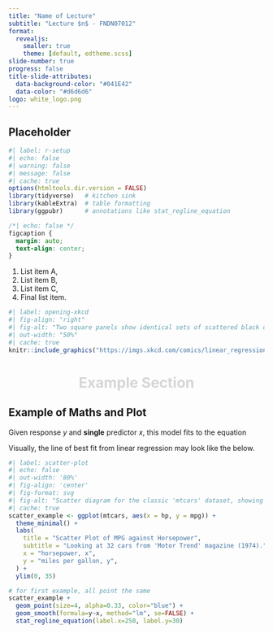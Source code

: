 ```yaml
---
title: "Name of Lecture"
subtitle: "Lecture $n$ - FNDN07012"
format:
  revealjs:
    smaller: true
    theme: [default, edtheme.scss]
slide-number: true
progress: false
title-slide-attributes:
  data-background-color: "#041E42"
  data-color: "#d6d6d6"
logo: white_logo.png
---
```


## Placeholder

```r
#| label: r-setup
#| echo: false
#| warning: false
#| message: false
#| cache: true
options(htmltools.dir.version = FALSE)
library(tidyverse)   # kitchen sink
library(kableExtra)  # table formatting
library(ggpubr)      # annotations like stat_regline_equation
```

```css
/*| echo: false */
figcaption {
  margin: auto;
  text-align: center;
}
```

1.  List item A,
2.  List item B,
3.  List item C,
4.  Final list item.

```r
#| label: opening-xkcd
#| fig-align: "right"
#| fig-alt: "Two square panels show identical sets of scattered black dots, with only the red additions being different. The left panel shows a slightly rising red line drawn through the middle of the panel, passing near a few dots but not obviously related to most of them. A red text is below the dots: R-squared = 0.06. The right panel shows many of the dots connected by red lines to form a stick figure of a man resembling the constellation Orion, with the hand on the reader's right raised and holding an object. A red text is below the dots: Rexthor, the Dog-Bearer. A caption is below and spanning both panels: I don't trust linear regressions when it's harder to guess the direction of the correlation from the scatter plot than to find new constellations on it."
#| out-width: "50%"
#| cache: true
knitr::include_graphics("https://imgs.xkcd.com/comics/linear_regression.png")
```

# Example Section {.center background-color="#041E42" style="color: #d6d6d6; text-align: center;"}

## Example of Maths and Plot

Given response $y$ and **single** predictor $x$, this model fits to the equation
```{=tex}
\begin{equation}
  y = \beta_{0} + \beta_{1}x.
\end{equation}
```

Visually, the line of best fit from linear regression may look like the below.

```r
#| label: scatter-plot
#| echo: false
#| out-width: '80%'
#| fig-align: 'center'
#| fig-format: svg
#| fig-alt: "Scatter diagram for the classic 'mtcars' dataset, showing miles per gallon against horsepower. A linear regression of y = 30 - 0.068x is shown."
#| cache: true
scatter_example <- ggplot(mtcars, aes(x = hp, y = mpg)) +
  theme_minimal() +
  labs(
    title = "Scatter Plot of MPG against Horsepower",
    subtitle = "Looking at 32 cars from 'Motor Trend' magazine (1974).",
    x = "horsepower, x",
    y = "miles per gallon, y",
  ) +
  ylim(0, 35)

# for first example, all point the same
scatter_example +
  geom_point(size=4, alpha=0.33, color="blue") +
  geom_smooth(formula=y~x, method="lm", se=FALSE) +
  stat_regline_equation(label.x=250, label.y=30)
```
